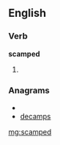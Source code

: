 ==English==

===Verb===
'''scamped'''

# {{past of|[[scamp]]}}

===Anagrams===
* {{alphagram|acdemps}}
* [[decamps#English|decamps]]

[[mg:scamped]]